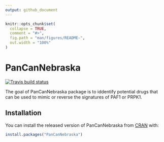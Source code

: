 ```yaml
---
output: github_document
---
```


<!-- README.md is generated from README.Rmd. Please edit that file -->

```r
knitr::opts_chunk$set(
  collapse = TRUE,
  comment = "#>",
  fig.path = "man/figures/README-",
  out.width = "100%"
)
```

# PanCanNebraska

<!-- badges: start -->
[![Travis build status](https://travis-ci.com/AliSajid/PanCanNebraska.svg?branch=master)](https://travis-ci.com/AliSajid/PanCanNebraska)
<!-- badges: end -->

The goal of PanCanNebraska package is to iddentify potential drugs that can be used to
mimic or reverse the signatures of PAF1 or PRPK1.

## Installation

You can install the released version of PanCanNebraska from [CRAN](https://CRAN.R-project.org) with:

``` r
install.packages("PanCanNebraska")
```
